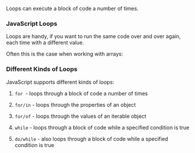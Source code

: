 Loops can execute a block of code a number of times.

### JavaScript Loops

Loops are handy, if you want to run the same code over and over again, each time with a different value.

Often this is the case when working with arrays:

### Different Kinds of Loops

JavaScript supports different kinds of loops:

1. `for `- loops through a block of code a number of times

2. `for/in` - loops through the properties of an object

3. `for/of` - loops through the values of an iterable object

4. `while` - loops through a block of code while a specified condition is true

5. `do/while` - also loops through a block of code while a specified condition is true

